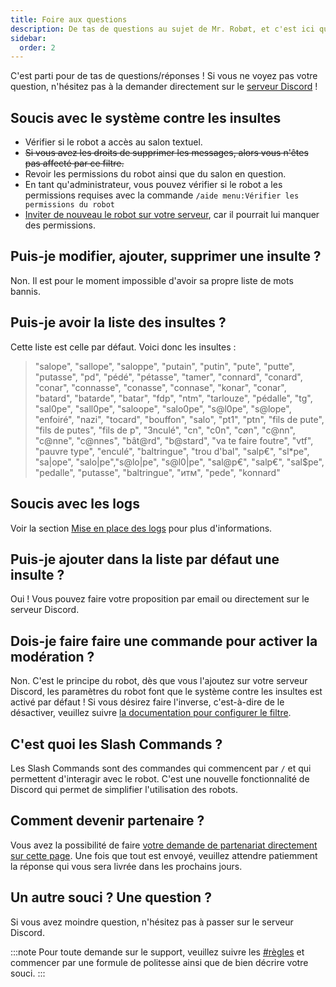 ```yaml
---
title: Foire aux questions
description: De tas de questions au sujet de Mr. Robøt, et c'est ici que vous trouverez les réponses.
sidebar:
  order: 2
---
```


C'est parti pour de tas de questions/réponses ! Si vous ne voyez pas votre question, n'hésitez pas à la demander directement sur le [serveur Discord](https://mrrobot.app/discord) !

##  Soucis avec le système contre les insultes

- Vérifier si le robot a accès au salon textuel.
- ~~Si vous avez les droits de supprimer les messages, alors vous n'êtes pas affecté par ce filtre.~~
- Revoir les permissions du robot ainsi que du salon en question.
- En tant qu'administrateur, vous pouvez vérifier si le robot a les permissions requises avec la commande `/aide menu:Vérifier les permissions du robot`
- [Inviter de nouveau le robot sur votre serveur](https://mrrobot.app/add), car il pourrait lui manquer des permissions.

## Puis-je modifier, ajouter, supprimer une insulte ?

Non. Il est pour le moment impossible d'avoir sa propre liste de mots bannis.

## Puis-je avoir la liste des insultes ?

Cette liste est celle par défaut.
Voici donc les insultes :

> "salope", "sallope", "saloppe", "putain", "putin", "pute", "putte", "putasse", "pd", "pédé", "pétasse", "tamer", "connard", "conard", "conar", "connasse", "conasse", "connase", "konar", "conar", "batard", "batarde", "batar", "fdp", "ntm", "tarlouze", "pédalle", "tg", "sal0pe", "sall0pe", "saloope", "salo0pe", "s@l0pe", "s@lope", "enfoiré", "nazi", "tocard", "bouffon", "salo", "pt1", "ptn", "fils de pute", "fils de putes", "fils de p", "3nculé", "cn", "c0n", "cøn", "c@nn", "c@nne", "c@nnes", "bât@rd", "b@stard", "va te faire foutre", "vtf", "pauvre type", "enculé", "baltringue", "trou d'bal", "salp€", "sl*pe", "sa|ope", "salo|pe","s@lo|pe", "s@l0|pe", "sal@p€", "salp€", "sal$pe", "pedalle", "putasse", "baltringue", "итм", "pede", "konnard"

## Soucis avec les logs

Voir la section [Mise en place des logs](/configuration/logs/) pour plus d'informations.

## Puis-je ajouter dans la liste par défaut une insulte ?

Oui ! Vous pouvez faire votre proposition par email ou directement sur le serveur Discord.

## Dois-je faire faire une commande pour activer la modération ?

Non. C'est le principe du robot, dès que vous l'ajoutez sur votre serveur Discord, les paramètres du robot font que le système contre les insultes est activé par défaut !
Si vous désirez faire l'inverse, c'est-à-dire de le désactiver, veuillez suivre [la documentation pour configurer le filtre](/configuration/swear/config-filter/).

## C'est quoi les Slash Commands ?

Les Slash Commands sont des commandes qui commencent par `/` et qui permettent d'interagir avec le robot. C'est une nouvelle fonctionnalité de Discord qui permet de simplifier l'utilisation des robots.

## Comment devenir partenaire ?

Vous avez la possibilité de faire [votre demande de partenariat directement sur cette page](https://mrrobot.app/partners).
Une fois que tout est envoyé, veuillez attendre patiemment la réponse qui vous sera livrée dans les prochains jours.

## Un autre souci ? Une question ?

Si vous avez moindre question, n'hésitez pas à passer sur le serveur Discord.

:::note
Pour toute demande sur le support, veuillez suivre les [#règles](https://mrrobot.app/discord) et commencer par une formule de politesse ainsi que de bien décrire votre souci.
:::